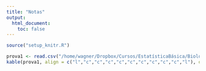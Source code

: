 ```yaml
---
title: "Notas"
output:
  html_document:
    toc: false
---
```


```r
source("setup_knitr.R")
```
```r
prova1 <- read.csv("/home/wagner/Dropbox/Cursos/EstatísticaBásica/BiologiaNOTURNO/Prova1NOTA.csv", header = TRUE)
kable(prova1, align = c("l","c","c","c","c","c","c","c","c","c","l"), digits = 2)
```
